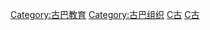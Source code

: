 {{Catnav|頁面分類|各種主題的頁面分類|按國家分類|各國組織|各國大學}}
{{Catnav|頁面分類|各種主題的頁面分類|按國家分類|各國教育|各國大學}}
{{Commons category|Universities and colleges in Cuba}}

[[Category:古巴教育|Category:古巴教育]]
[[Category:古巴组织|Category:古巴组织]]
[[Category:各國大學|C古]]
[[Category:北美洲大學|C古]]